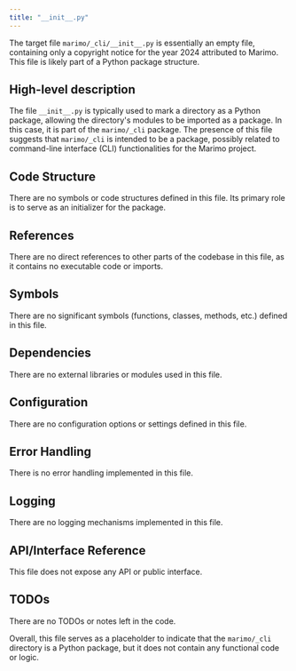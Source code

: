 ```yaml
---
title: "__init__.py"
---
```


The target file `marimo/_cli/__init__.py` is essentially an empty file, containing only a copyright notice for the year 2024 attributed to Marimo. This file is likely part of a Python package structure.

## High-level description
The file `__init__.py` is typically used to mark a directory as a Python package, allowing the directory's modules to be imported as a package. In this case, it is part of the `marimo/_cli` package. The presence of this file suggests that `marimo/_cli` is intended to be a package, possibly related to command-line interface (CLI) functionalities for the Marimo project.

## Code Structure
There are no symbols or code structures defined in this file. Its primary role is to serve as an initializer for the package.

## References
There are no direct references to other parts of the codebase in this file, as it contains no executable code or imports.

## Symbols
There are no significant symbols (functions, classes, methods, etc.) defined in this file.

## Dependencies
There are no external libraries or modules used in this file.

## Configuration
There are no configuration options or settings defined in this file.

## Error Handling
There is no error handling implemented in this file.

## Logging
There are no logging mechanisms implemented in this file.

## API/Interface Reference
This file does not expose any API or public interface.

## TODOs
There are no TODOs or notes left in the code. 

Overall, this file serves as a placeholder to indicate that the `marimo/_cli` directory is a Python package, but it does not contain any functional code or logic.